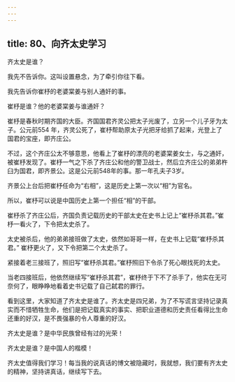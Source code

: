 ```yaml
---
---
---
```

title: 80、向齐太史学习
---




齐太史是谁？

我先不告诉你。这叫设置悬念，为了牵引你往下看。

我先告诉你崔杼的老婆棠姜与别人通奸的事。

崔杼是谁？他的老婆棠姜与谁通奸？

崔杼是春秋时期齐国的大臣。齐国国君齐灵公把太子光废了，立另一个儿子牙为太子。公元前554 年，齐灵公死了，崔杼帮助原太子光把牙给抓了起来，光登上了国君的宝座，即齐庄公。

不过，这个齐庄公太不够意思，他看上了崔杼的漂亮的老婆棠姜女士，与之通奸，被崔杼发现了。崔杼一气之下杀了齐庄公和他的警卫战士，然后立齐庄公的弟弟杵臼为国君，即齐景公。这是公元前548年的事。那一年孔夫子3岁。

齐景公上台后把崔杼任命为“右相”，这是历史上第一次以“相”为官名。

所以，崔杼可以说是中国历史上第一个担任“相”的干部。

崔杼杀了齐庄公后，齐国负责记载历史的干部太史在史书上记上“崔杼杀其君。”崔杼一看火了，下令把太史杀了。

太史被杀后，他的弟弟接班做了太史，依然如哥哥一样，在史书上记载“崔杼杀其君。” 崔杼更火了，又下令把第二个太史杀了。

紧接着老三接班了，照旧写“崔杼杀其君。”崔杼照旧下令杀了死心眼找死的太史。

当老四接班后，他依然继续写“崔杼杀其君”，崔杼终于下不了杀手了，他实在无可奈何了，眼睁睁地看着史书记载了自己弑君的罪行。

看到这里，大家知道了齐太史是谁了。齐太史是四兄弟，为了不写谎言坚持记录真实而不惜牺牲生命，他们是把记载真实的事实、把职业道德和历史责任看得比生命还重的好汉，是不畏强暴的令人尊重的好汉。

齐太史是谁？是中华民族曾经有过的光荣！

齐太史是谁？是中国人的楷模！

齐太史值得我们学习！每当我的说真话的博文被隐藏时，我就想，我们要有齐太史的精神，坚持讲真话，继续写下去。